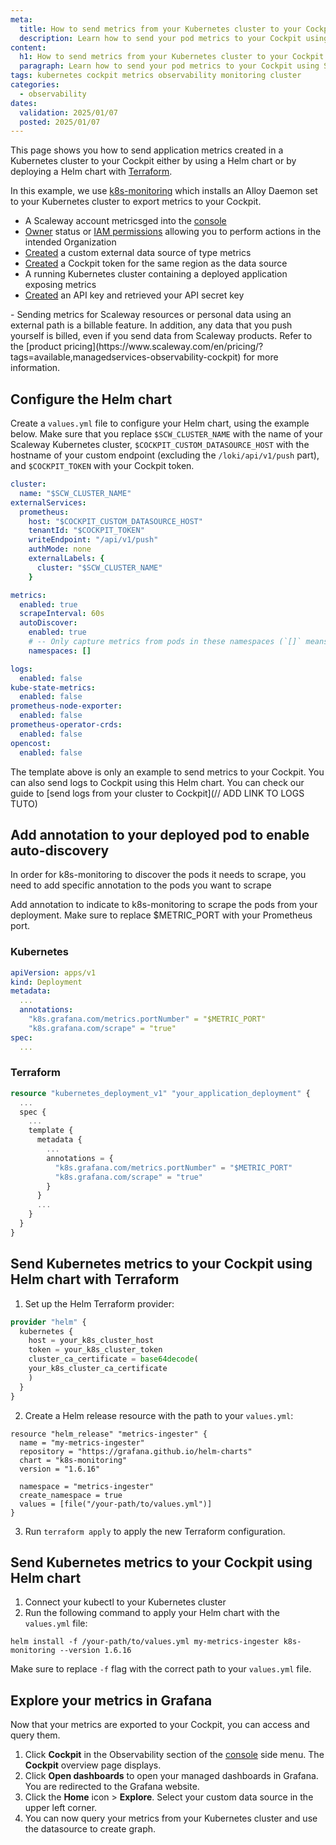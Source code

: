 ```yaml
---
meta:
  title: How to send metrics from your Kubernetes cluster to your Cockpit
  description: Learn how to send your pod metrics to your Cockpit using Scaleway's comprehensive guide. This tutorial covers sending Kubernetes pods metrics to Scaleway's Cockpit for centralized monitoring and analysis using Grafana, ensuring efficient monitoring and metrics analysis in your infrastructure.
content:
  h1: How to send metrics from your Kubernetes cluster to your Cockpit
  paragraph: Learn how to send your pod metrics to your Cockpit using Scaleway's comprehensive guide. This tutorial covers sending Kubernetes pods metrics to Scaleway's Cockpit for centralized monitoring and analysis using Grafana, ensuring efficient monitoring and metrics analysis in your infrastructure.
tags: kubernetes cockpit metrics observability monitoring cluster
categories:
  - observability
dates:
  validation: 2025/01/07
  posted: 2025/01/07
---
```



This page shows you how to send application metrics created in a Kubernetes cluster to your Cockpit either by using a Helm chart or by deploying a Helm chart with [Terraform](https://www.terraform.io/).

In this example, we use [k8s-monitoring](https://artifacthub.io/packages/helm/grafana/k8s-monitoring/1.6.16) which installs an Alloy Daemon set to your Kubernetes cluster to export metrics to your Cockpit.

<Macro id="requirements" />

 - A Scaleway account metricsged into the [console](https://console.scaleway.com)
 - [Owner](/identity-and-access-management/iam/concepts/#owner) status or [IAM permissions](/identity-and-access-management/iam/concepts/#permission) allowing you to perform actions in the intended Organization
 - [Created](/observability/cockpit/how-to/create-external-data-sources/) a custom external data source of type metrics
 - [Created](/observability/cockpit/how-to/create-token/) a Cockpit token for the same region as the data source
 - A running Kubernetes cluster containing a deployed application exposing metrics
 - [Created](/identity-and-access-management/iam/how-to/create-api-keys/) an API key and retrieved your API secret key

<Message type="important">
  - Sending metrics for Scaleway resources or personal data using an external path is a billable feature. In addition, any data that you push yourself is billed, even if you send data from Scaleway products. Refer to the [product pricing](https://www.scaleway.com/en/pricing/?tags=available,managedservices-observability-cockpit) for more information.
</Message>


## Configure the Helm chart

Create a `values.yml` file to configure your Helm chart, using the example below. Make sure that you replace `$SCW_CLUSTER_NAME` with the name of your Scaleway Kubernetes cluster, `$COCKPIT_CUSTOM_DATASOURCE_HOST` with the hostname of your custom endpoint (excluding the `/loki/api/v1/push` part), and `$COCKPIT_TOKEN` with your Cockpit token.

```yaml
cluster:
  name: "$SCW_CLUSTER_NAME"
externalServices:
  prometheus:
    host: "$COCKPIT_CUSTOM_DATASOURCE_HOST"
    tenantId: "$COCKPIT_TOKEN"
    writeEndpoint: "/api/v1/push"
    authMode: none
    externalLabels: {
      cluster: "$SCW_CLUSTER_NAME"
    }

metrics:
  enabled: true
  scrapeInterval: 60s
  autoDiscover:
    enabled: true
    # -- Only capture metrics from pods in these namespaces (`[]` means all namespaces).
    namespaces: []

logs:
  enabled: false
kube-state-metrics:
  enabled: false
prometheus-node-exporter:
  enabled: false
prometheus-operator-crds:
  enabled: false
opencost:
  enabled: false
```

<Message type="info">
The template above is only an example to send metrics to your Cockpit. You can also send logs to Cockpit using this Helm chart.
You can check our guide to [send logs from your cluster to Cockpit](// ADD LINK TO LOGS TUTO)
</Message>

## Add annotation to your deployed pod to enable auto-discovery

In order for k8s-monitoring to discover the pods it needs to scrape, you need to add specific annotation to the pods you want to scrape

Add annotation to indicate to k8s-monitoring to scrape the pods from your deployment. Make sure to replace $METRIC_PORT with your Prometheus port.

### Kubernetes

```yaml
apiVersion: apps/v1
kind: Deployment
metadata:
  ...
  annotations:
    "k8s.grafana.com/metrics.portNumber" = "$METRIC_PORT"
    "k8s.grafana.com/scrape" = "true"
spec:
  ...
```

### Terraform

```terraform
resource "kubernetes_deployment_v1" "your_application_deployment" {
  ...
  spec {
    ...
    template {
      metadata {
        ...
        annotations = {
          "k8s.grafana.com/metrics.portNumber" = "$METRIC_PORT"
          "k8s.grafana.com/scrape" = "true"
        }
      }
      ...
    }
  }
}
```

## Send Kubernetes metrics to your Cockpit using Helm chart with Terraform

1. Set up the Helm Terraform provider:
  ```terraform
  provider "helm" {
    kubernetes {
      host = your_k8s_cluster_host
      token = your_k8s_cluster_token
      cluster_ca_certificate = base64decode(
      your_k8s_cluster_ca_certificate
      )
    }
  }
  ```
2. Create a Helm release resource with the path to your `values.yml`:
  ```
  resource "helm_release" "metrics-ingester" {
    name = "my-metrics-ingester"
    repository = "https://grafana.github.io/helm-charts"
    chart = "k8s-monitoring"
    version = "1.6.16"

    namespace = "metrics-ingester"
    create_namespace = true
    values = [file("/your-path/to/values.yml")]
  }
  ```
3. Run `terraform apply` to apply the new Terraform configuration.

## Send Kubernetes metrics to your Cockpit using Helm chart

1. Connect your kubectl to your Kubernetes cluster
2. Run the following command to apply your Helm chart with the `values.yml` file:
  ```
  helm install -f /your-path/to/values.yml my-metrics-ingester k8s-monitoring --version 1.6.16
  ```
  Make sure to replace `-f` flag with the correct path to your `values.yml` file.


## Explore your metrics in Grafana

Now that your metrics are exported to your Cockpit, you can access and query them.

1. Click **Cockpit** in the Observability section of the [console](https://console.scaleway.com/) side menu. The **Cockpit** overview page displays.
2. Click **Open dashboards** to open your managed dashboards in Grafana. You are redirected to the Grafana website.
3. Click the **Home** icon > **Explore**. Select your custom data source in the upper left corner.
4. You can now query your metrics from your Kubernetes cluster and use the datasource to create graph.